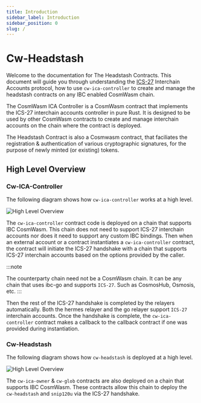 ```yaml
---
title: Introduction
sidebar_label: Introduction
sidebar_position: 0
slug: /
---
```



# Cw-Headstash

<HighlightTag type="concepts"/><HighlightTag type="basics"/>

Welcome to the documentation for The Headstash Contracts. This document will guide you through
understanding the [ICS-27](https://github.com/cosmos/ibc/tree/main/spec/app/ics-027-interchain-accounts)
Interchain Accounts protocol, how to use `cw-ica-controller` to create and manage the headstash contracts on
any IBC enabled CosmWasm chain.


The CosmWasm ICA Controller is a CosmWasm contract that implements the ICS-27 interchain accounts controller in
pure Rust. It is designed to be used by other CosmWasm contracts to create and manage interchain accounts on
the chain where the contract is deployed.

The Headstash Contract is also a Cosmwasm contract, that faciliates the registration & authentication of various cryptographic
signatures, for the purpose of  newly minted (or existing) tokens. 

## High Level Overview


### Cw-ICA-Controller 
The following diagram shows how `cw-ica-controller` works at a high level.

![High Level Overview](/img/cw-ica-controller.svg)

The `cw-ica-controller` contract code is deployed on a chain that supports IBC CosmWasm. This chain does not need
to support ICS-27 interchain accounts nor does it need to support any custom IBC bindings. Then when an external
account or a contract instantiates a `cw-ica-controller` contract, the contract will initiate the ICS-27 handshake
with a chain that supports ICS-27 interchain accounts based on the options provided by the caller.

:::note

The counterparty chain need not be a CosmWasm chain. It can be any chain that uses ibc-go and supports `ICS-27`.
Such as CosmosHub, Osmosis, etc.
:::

Then the rest of the ICS-27 handshake is completed by the relayers automatically. Both the hermes relayer and the
go relayer support `ICS-27` interchain accounts. Once the handshake is complete, the `cw-ica-controller` contract
makes a callback to the callback contract if one was provided during instantiation.

### Cw-Headstash 

The following diagram shows how `cw-headstash` is deployed at a high level.

![High Level Overview](/img/cw-headstash.svg)

The `cw-ica-owner` & `cw-glob` contracts are also deployed on a chain that supports IBC CosmWasm. These contracts allow this 
chain to deploy the `cw-headstash` and `snip120u` via the ICS-27 handshake.
